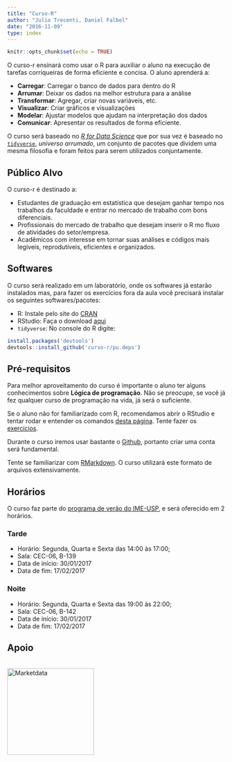 ```yaml
---
title: "Curso-R"
author: "Julio Trecenti, Daniel Falbel"
date: "2016-11-09"
type: index
---
```


```r
knitr::opts_chunk$set(echo = TRUE)
```

O curso-r ensinará como usar o R para auxiliar o aluno na execução de tarefas
corriqueiras de forma eficiente e concisa. O aluno aprenderá a:

- **Carregar**: Carregar o banco de dados para dentro do R 
- **Arrumar**: Deixar os dados na melhor estrutura para a análise
- **Transformar**: Agregar, criar novas variáveis, etc. 
- **Visualizar**: Criar gráficos e visualizações
- **Modelar**: Ajustar modelos que ajudam na interpretação dos dados
- **Comunicar**: Apresentar os resultados de forma eficiente.

O curso será baseado no [*R for Data Science*](http://r4ds.had.co.nz/) que por
sua vez é baseado no [`tidyverse`](http://tidyverse.org/), *universo arrumado*,
um conjunto de pacotes que dividem uma mesma filosofia e foram feitos para serem
utilizados conjuntamente.

## Público Alvo

O curso-r é destinado a:

- Estudantes de graduação em estatística que desejam ganhar tempo nos trabalhos da faculdade e entrar no mercado de trabalho com bons diferenciais.
- Profissionais do mercado de trabalho que desejam inserir o R mo fluxo de atividades do setor/empresa.
- Acadêmicos com interesse em tornar suas análises e códigos mais legíveis, reprodutíveis, eficientes e organizados.

## Softwares

O curso será realizado em um laboratório, onde os softwares já estarão instalados mas, para fazer os exercícios fora da aula você precisará instalar os seguintes softwares/pacotes:

- R: Instale pelo site do [CRAN](https://cloud.r-project.org/)
- RStudio: Faça o download [aqui](https://www.rstudio.com/products/rstudio/download/preview/)
- `tidyverse`: No console do R digite: 

```r
install.packages('devtools')
devtools::install_github('curso-r/pu.deps')
```

## Pré-requisitos

Para melhor aproveitamento do curso é importante o aluno ter alguns conhecimentos sobre **Lógica de programação**. Não se preocupe, se você já fez qualquer curso de programação na vida, já será o suficiente. 

Se o aluno não for familiarizado com R, recomendamos abrir o RStudio e tentar rodar e entender os comandos [desta página](https://curso-r.github.io/verao2017/r-como-calculadora/). Tente
fazer os [exercícios](https://curso-r.github.io/verao2017/r-como-calculadora/#exercicios).

Durante o curso iremos usar bastante o [Github](https://github.com/), portanto
criar uma conta será fundamental.

Tente se familiarizar com [RMarkdown](http://rmarkdown.rstudio.com/lesson-1.html). O curso utilizará este formato de arquivos extensivamente.

## Horários

O curso faz parte do [programa de verão do IME-USP](https://www.ime.usp.br/verao/), 
e será oferecido em 2 horários.

### Tarde 

* Horário: Segunda, Quarta e Sexta das 14:00 às 17:00;
* Sala: CEC-06, B-139
* Data de início: 30/01/2017
* Data de fim: 17/02/2017

### Noite

* Horário: Segunda, Quarta e Sexta das 19:00 às 22:00;
* Sala: CEC-06, B-142
* Data de início: 30/01/2017
* Data de fim: 17/02/2017

## Apoio

<a href='http://www.marketdata.com.br'>  
<img src="logo-marketdata.jpg" alt="Marketdata" width="200">
</a>
